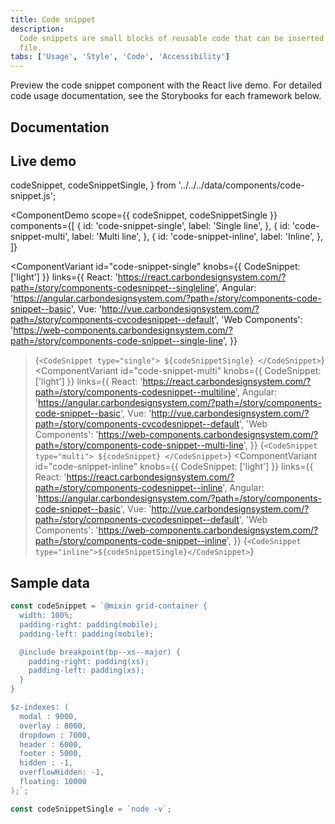 ```yaml
---
title: Code snippet
description:
  Code snippets are small blocks of reusable code that can be inserted in a code
  file.
tabs: ['Usage', 'Style', 'Code', 'Accessibility']
---
```


<PageDescription>

Preview the code snippet component with the React live demo. For detailed code
usage documentation, see the Storybooks for each framework below.

</PageDescription>

## Documentation

<Row className="resource-card-group">
<Column colLg={4} colMd={4} noGutterSm>
  <ResourceCard
    subTitle="React"
    href="https://react.carbondesignsystem.com/?path=/story/components-codesnippet--inline"
    >

<MdxIcon name="react" />

  </ResourceCard>
</Column>
<Column colLg={4} colMd={4} noGutterSm>
  <ResourceCard
      subTitle="Angular (Community)"
      href="https://angular.carbondesignsystem.com/?path=/story/components-code-snippet--basic"
      >

<MdxIcon name="angular" />

  </ResourceCard>
</Column>
<Column colLg={4} colMd={4} noGutterSm>
  <ResourceCard
      subTitle="Vue (Community)"
      href="http://vue.carbondesignsystem.com/?path=/story/components-cvcodesnippet--default"
      >

<MdxIcon name="vue" />

  </ResourceCard>
</Column>
<Column colLg={4} colMd={4} noGutterSm>
  <ResourceCard
      subTitle="Web Components (Community)"
      href="https://web-components.carbondesignsystem.com/?path=/story/components-code-snippet--single-line"
      >

<MdxIcon name="webcomponents" />

  </ResourceCard>
</Column>
</Row>

## Live demo

  codeSnippet,
  codeSnippetSingle,
} from '../../../data/components/code-snippet.js';

<!-- prettier-ignore-start -->
<ComponentDemo
  scope={{ codeSnippet, codeSnippetSingle }}
  components={[
    {
      id: 'code-snippet-single',
      label: 'Single line',
    },
    {
      id: 'code-snippet-multi',
      label: 'Multi line',
    },
    {
      id: 'code-snippet-inline',
      label: 'Inline',
    },
  ]}
>
  <ComponentVariant
    id="code-snippet-single"
    knobs={{ CodeSnippet: ['light'] }}
    links={{
      React:
        'https://react.carbondesignsystem.com/?path=/story/components-codesnippet--singleline',
      Angular:
        'https://angular.carbondesignsystem.com/?path=/story/components-code-snippet--basic',
      Vue: 'http://vue.carbondesignsystem.com/?path=/story/components-cvcodesnippet--default',
      'Web Components':
        'https://web-components.carbondesignsystem.com/?path=/story/components-code-snippet--single-line',
    }}
  >{`
    <CodeSnippet type="single">
    ${codeSnippetSingle}
    </CodeSnippet>
`}</ComponentVariant>
  <ComponentVariant
    id="code-snippet-multi"
    knobs={{ CodeSnippet: ['light'] }}
    links={{
      React:
        'https://react.carbondesignsystem.com/?path=/story/components-codesnippet--multiline',
      Angular:
        'https://angular.carbondesignsystem.com/?path=/story/components-code-snippet--basic',
      Vue: 'http://vue.carbondesignsystem.com/?path=/story/components-cvcodesnippet--default',
      'Web Components':
        'https://web-components.carbondesignsystem.com/?path=/story/components-code-snippet--multi-line',
    }}
  >{`
    <CodeSnippet type="multi">
    ${codeSnippet}
    </CodeSnippet>
`}</ComponentVariant>
  <ComponentVariant
    id="code-snippet-inline"
    knobs={{ CodeSnippet: ['light'] }}
    links={{
      React:
        'https://react.carbondesignsystem.com/?path=/story/components-codesnippet--inline',
      Angular:
        'https://angular.carbondesignsystem.com/?path=/story/components-code-snippet--basic',
      Vue: 'http://vue.carbondesignsystem.com/?path=/story/components-cvcodesnippet--default',
      'Web Components':
        'https://web-components.carbondesignsystem.com/?path=/story/components-code-snippet--inline',
    }}
  >{`
    <CodeSnippet type="inline">${codeSnippetSingle}</CodeSnippet>
`}</ComponentVariant>
</ComponentDemo>
<!-- prettier-ignore-end -->

## Sample data

```javascript
const codeSnippet = `@mixin grid-container {
  width: 100%;
  padding-right: padding(mobile);
  padding-left: padding(mobile);

  @include breakpoint(bp--xs--major) {
    padding-right: padding(xs);
    padding-left: padding(xs);
  }
}

$z-indexes: (
  modal : 9000,
  overlay : 8000,
  dropdown : 7000,
  header : 6000,
  footer : 5000,
  hidden : -1,
  overflowHidden: -1,
  floating: 10000
);`;

const codeSnippetSingle = `node -v`;
```
